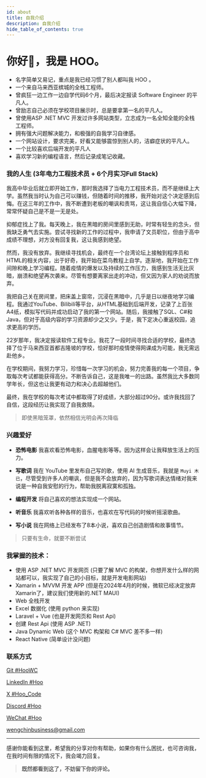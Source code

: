 ```yaml
---
id: about
title: 自我介绍
description: 自我介绍
hide_table_of_contents: true
---
```



# 你好👋，我是 HOO。

- 名字简单又易记，重点是我已经习惯了别人都叫我 HOO 。 
- 一个来自马来西亚槟城的全栈工程师。
- 曾疯狂一边工作一边自学代码6个月，最后决定报读 Software Engineer 的平凡人。
- 曾励志自己必须在学校项目展示时，总是要拿第一名的平凡人。
- 曾使用ASP .NET MVC 开发过许多网站类型，立志成为一名全知全能的全栈工程师。
- 拥有强大问题解决能力，和极强的⾃我学习自律感。
- 一个网站设计，要求完美，好看又能够震惊到别人的，洁癖症状的平凡人。
- 一个比较喜欢后端开发的平凡人
- 喜欢学习新的编程语言，然后记录成笔记收藏。



### 我的人生  (3年电力工程技术员 + 6个月实习Full Stack)

我高中毕业后就立即开始工作，那时我选择了当电力工程技术员，而不是继续上大学。虽然我当时认为自己可以赚钱，但随着时间的推移，我开始对这个决定感到后悔。在这三年的工作中，我不断遭到老板的嘲讽和责骂，这让我自信心大幅下降，常常怀疑自己是不是一无是处。

抑郁症找上了我。每天晚上，我在黑暗的房间里感到无助，时常有轻生的念头，但我缺乏勇气去实施。尝试寻找新的工作的过程中，我申请了文员职位，但由于高中成绩不理想，对方没有回复我，这让我感到绝望。

然而，我没有放弃。我继续寻找机会，最终在一个台湾论坛上接触到程序员和HTML的相关内容，出于好奇，我开始在菜鸟教程上自学。逐渐地，我开始在工作间隙和晚上学习编程。随着疫情的爆发以及持续的工作压力，我感到生活无比灰暗，崩溃和绝望再次袭来。尽管有想要离家出走的冲动，但又因为家人的劝说而放弃。

我把自己关在房间里，把床盖上窗帘，沉浸在黑暗中，几乎是日以继夜地学习编程。我通过YouTube、Bilibili等平台，从HTML基础到后端开发，记录了上百张A4纸，模拟写代码并成功启动了我的第一个网站。随后，我接触了SQL、C#和Java，但对于高级内容的学习资源却少之又少。于是，我下定决心重返校园，追求更高的学历。

22岁那年，我决定报读软件工程专业。我花了一段时间寻找合适的学校，最终选择了位于马来西亚首都吉隆坡的学校，恰好那时疫情使得网课成为可能，我无需远赴他乡。

在学校期间，我努力学习，珍惜每一次学习的机会，努力完善我的每一个项目，争取每次考试都能获得高分。不断告诉自己，这是我唯一的出路。虽然我比大多数同学年长，但这也让我更有动力和决心去超越他们。

最终，我在学校的每次考试中都取得了好成绩，大部分超过90分。或许我找回了自信，这段经历让我实现了自我救赎。
> 即使黑暗笼罩，依然相信光明会再次降临



### 兴趣爱好

- **恐怖电影** 我喜欢看恐怖电影，血腥电影等等。因为这样会让我释放生活上的压力。

- **写歌词** 我在 YouTube 里发布自己写的歌，使用 AI 生成音乐，我就是 `Muyi 木已`，尽管受到许多人的嘲讽，但是我不会放弃的，因为写歌词表达情绪对我来说是一种自我安慰的行为，帮助我脱离寂寞和孤独。

- **编程开发** 将自己喜欢的想法实现成一个网站。

- **听音乐** 我喜欢听各种各样的音乐，也喜欢在写代码的时候听摇滚歌曲。

- **写小说** 我在网络上已经发布了8本小说，喜欢自己创造剧情和故事情节。


> 只要有生命，就要不断尝试



### 我掌握的技术：

- 使用 ASP .NET MVC 开发网页 (只要了解 MVC 的构架，你想开发什么样的网站都可以，我实现了自己的小目标，就是开发电影网站)
- Xamarin + MVVM 开发 APP (但是在2024年4月的时候，微软已经决定放弃Xamarin了，建议我们使用新的.NET MAUI)
- Web 全栈开发
- Excel 数据化 (使用 python 来实现)
- Laravel + Vue (也是开发网页和 Rest Api)
- 创建 Rest Api (使用 ASP .NET)
- Java Dynamic Web (这个 MVC 构架和 C# MVC 差不多一样)
- React Native (简单设计没问题)

### 联系方式

<p style={{ display: 'flex', 'align-items': 'center', gap: '0.5rem' }}>
  <Icon icon="ri:github-line" width="20" heigth="20" />
  <a href={social.github.href} target="_blank">Git #HooWC</a>
</p>

<p style={{ display: 'flex', 'align-items': 'center', gap: '0.5rem' }}>
  <Icon icon="ri:linkedin-line" width="20" heigth="20" />
  <a href={social.linkedin.href} target="_blank">LinkedIn #Hoo</a>
</p>

<p style={{ display: 'flex', 'align-items': 'center', gap: '0.5rem' }}>
  <Icon icon="ri:twitter-x-line" width="20" heigth="20" />
  <a href={social.x.href} target="_blank">X #Hoo_Code</a>
</p>

<p style={{ display: 'flex', 'align-items': 'center', gap: '0.5rem' }}>
  <Icon icon="ri:discord-line" width="20" heigth="20" />
  <a href={social.discord.href} target="_blank">Discord #Hoo</a>
</p>

<p style={{ display: 'flex', 'align-items': 'center', gap: '0.5rem' }}>
  <Icon icon="ri:wechat-2-line" width="20" heigth="20" />
  <a href={social.wx.href} target="_blank">WeChat #Hoo</a>
</p>

<p style={{ display: 'flex', 'align-items': 'center', gap: '0.5rem' }}>
  <Icon icon="ri:mail-open-line" width="20" heigth="20" />
  <a href={social.email.href} target="_blank">wengchinbusiness@gmail.com</a>
</p>




---

感谢你能看到这里，希望我的分享对你有帮助，如果你有什么困扰，也可咨询我，在我时间有限的情况下，我会竭力回复。

> **既然都看到这了，不妨留下你的评论。**

<Comment />

